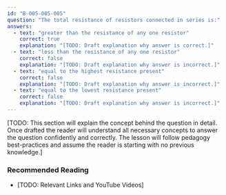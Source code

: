 ```yaml
---
id: "B-005-005-005"
question: "The total resistance of resistors connected in series is:"
answers:
  - text: "greater than the resistance of any one resistor"
    correct: true
    explanation: "[TODO: Draft explanation why answer is correct.]"
  - text: "less than the resistance of any one resistor"
    correct: false
    explanation: "[TODO: Draft explanation why answer is incorrect.]"
  - text: "equal to the highest resistance present"
    correct: false
    explanation: "[TODO: Draft explanation why answer is incorrect.]"
  - text: "equal to the lowest resistance present"
    correct: false
    explanation: "[TODO: Draft explanation why answer is incorrect.]"
---
```


[TODO: This section will explain the concept behind the question in detail. Once drafted the reader will understand all necessary concepts to answer the question confidently and correctly. The lesson will follow pedagogy best-practices and assume the reader is starting with no previous knowledge.]

### Recommended Reading

- [TODO: Relevant Links and YouTube Videos]
